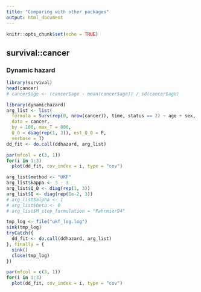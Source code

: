 ```yaml
---
title: "Comparing with other packages"
output: html_document
---
```


```r
knitr::opts_chunk$set(echo = TRUE)
```

## survival::cancer
### Dynamic hazard

```r
library(survival)
head(cancer)
# cancer$age <- (cancer$age - mean(cancer$age)) / sd(cancer$age)

library(dynamichazard)
arg_list <- list(
  formula = Surv(rep(0, nrow(cancer)), time, status == 2) ~ age + sex, 
  data = cancer, 
  by = 100, max_T = 800,
  Q_0 = diag(rep(1, 3)), est_Q_0 = F,
  verbose = T)
dd_fit <- do.call(ddhazard, arg_list)

par(mfcol = c(3, 1))
for(i in 1:3)
  plot(dd_fit, cov_index = i, type = "cov")
```

```r
arg_list$method <- "UKF"
arg_list$kappa <- 3 - 3
arg_list$Q_0 <- diag(rep(1, 3))
arg_list$Q <- diag(rep(1e-2, 3))
# arg_list$alpha <- 1
# arg_list$beta <- 0
# arg_list$M_step_formulation = "Fahrmier94"

tmp_log <- file("ukf_log.log")
sink(tmp_log)
tryCatch({
  dd_fit <- do.call(ddhazard, arg_list)
}, finally = {
  sink()
  close(tmp_log)
})

par(mfcol = c(3, 1))
for(i in 1:3)
  plot(dd_fit, cov_index = i, type = "cov")
```
